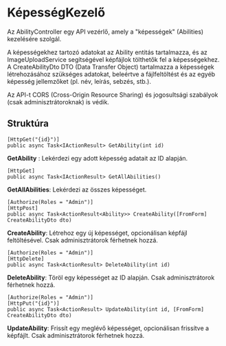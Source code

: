 # KépességKezelő

Az AbilityController egy API vezérlő, amely a "képességek" (Abilities) kezelésére szolgál.

A képességekhez tartozó adatokat az Ability entitás tartalmazza, és az ImageUploadService segítségével képfájlok tölthetők fel a képességekhez. A CreateAbilityDto DTO (Data Transfer Object) tartalmazza a képességek létrehozásához szükséges adatokat, beleértve a fájlfeltöltést és az egyéb képesség jellemzőket (pl. név, leírás, sebzés, stb.).

Az API-t CORS (Cross-Origin Resource Sharing) és jogosultsági szabályok (csak adminisztrátoroknak) is védik.


## Struktúra

```
[HttpGet("{id}")]
public async Task<IActionResult> GetAbility(int id)
```

**GetAbility** : Lekérdezi egy adott képesség adatait az ID alapján.

```
[HttpGet]
public async Task<IActionResult> GetAllAbilities()
```

**GetAllAbilities**: Lekérdezi az összes képességet.

```
[Authorize(Roles = "Admin")]
[HttpPost]
public async Task<ActionResult<Ability>> CreateAbility([FromForm] CreateAbilityDto dto)
```

**CreateAbility**: Létrehoz egy új képességet, opcionálisan képfájl feltöltésével. Csak adminisztrátorok férhetnek hozzá.


```
[Authorize(Roles = "Admin")]
[HttpDelete]
public async Task<ActionResult> DeleteAbility(int id)
```

**DeleteAbility**: Töröl egy képességet az ID alapján. Csak adminisztrátorok férhetnek hozzá.

```
[Authorize(Roles = "Admin")]
[HttpPut("{id}")]
public async Task<ActionResult> UpdateAbility(int id, [FromForm] CreateAbilityDto dto)
```

**UpdateAbility**: Frissít egy meglévő képességet, opcionálisan frissítve a képfájlt. Csak adminisztrátorok férhetnek hozzá.
